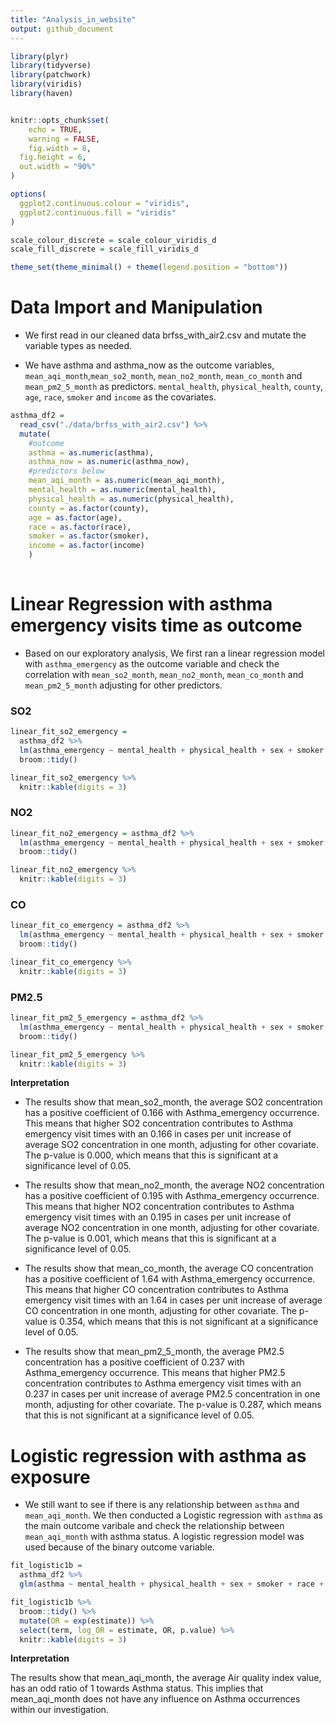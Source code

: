 ```yaml
---
title: "Analysis_in_website"
output: github_document
---
```

```r
library(plyr)
library(tidyverse)
library(patchwork)
library(viridis)
library(haven)


knitr::opts_chunk$set(
	echo = TRUE,
	warning = FALSE,
	fig.width = 8, 
  fig.height = 6,
  out.width = "90%"
)

options(
  ggplot2.continuous.colour = "viridis",
  ggplot2.continuous.fill = "viridis"
)

scale_colour_discrete = scale_colour_viridis_d
scale_fill_discrete = scale_fill_viridis_d

theme_set(theme_minimal() + theme(legend.position = "bottom"))
```

# Data Import and Manipulation


* We first read in our cleaned data brfss_with_air2.csv and mutate the variable types as needed.

* We have asthma and asthma_now as the outcome variables, `mean_aqi_month`,`mean_so2_month`, `mean_no2_month`, `mean_co_month` and `mean_pm2_5_month` as predictors. `mental_health`, `physical_health`, `county`, `age`, `race`, `smoker` and `income` as the covariates.

```r
asthma_df2 = 
  read_csv("./data/brfss_with_air2.csv") %>%
  mutate(
    #outcome
    asthma = as.numeric(asthma),
    asthma_now = as.numeric(asthma_now),
    #predictors below
    mean_aqi_month = as.numeric(mean_aqi_month),
    mental_health = as.numeric(mental_health),
    physical_health = as.numeric(physical_health),
    county = as.factor(county),
    age = as.factor(age),
    race = as.factor(race),
    smoker = as.factor(smoker),
    income = as.factor(income)
    )
  
```

# Linear Regression with asthma emergency visits time as outcome

* Based on our exploratory analysis, We first ran a linear regression model with `asthma_emergency` as the outcome variable and check the correlation with `mean_so2_month`, `mean_no2_month`, `mean_co_month` and `mean_pm2_5_month` adjusting for other predictors.

### SO2

```r
linear_fit_so2_emergency = 
  asthma_df2 %>%
  lm(asthma_emergency ~ mental_health + physical_health + sex + smoker + race + age + income + county + mean_so2_month, data = .) %>% 
  broom::tidy() 

linear_fit_so2_emergency %>% 
  knitr::kable(digits = 3)
```

### NO2

```r
linear_fit_no2_emergency = asthma_df2 %>%
  lm(asthma_emergency ~ mental_health + physical_health + sex + smoker + race + age + income + county + mean_no2_month, data = .) %>% 
  broom::tidy()

linear_fit_no2_emergency %>% 
  knitr::kable(digits = 3)
```

### CO

```r
linear_fit_co_emergency = asthma_df2 %>%
  lm(asthma_emergency ~ mental_health + physical_health + sex + smoker + race + age + income + county + mean_co_month, data = .) %>% 
  broom::tidy()

linear_fit_co_emergency %>% 
  knitr::kable(digits = 3)
```


### PM2.5

```r
linear_fit_pm2_5_emergency = asthma_df2 %>%
  lm(asthma_emergency ~ mental_health + physical_health + sex + smoker + race + age + income + county + mean_pm2_5_month, data = .)%>% 
  broom::tidy()

linear_fit_pm2_5_emergency %>% 
  knitr::kable(digits = 3)
```


**Interpretation**

* The results show that mean_so2_month, the average SO2 concentration has a positive coefficient of 0.166 with Asthma_emergency occurrence. This means that higher SO2 concentration contributes to Asthma emergency visit times with an 0.166 in cases per unit increase of average SO2 concentration in one month, adjusting for other covariate. The p-value is 0.000, which means that this is significant at a significance level of 0.05.

* The results show that mean_no2_month, the average NO2 concentration has a positive coefficient of 0.195 with Asthma_emergency occurrence. This means that higher NO2 concentration contributes to Asthma emergency visit times with an 0.195 in cases per unit increase of average NO2 concentration in one month, adjusting for other covariate. The p-value is 0.001, which means that this is significant at a significance level of 0.05.

* The results show that mean_co_month, the average CO concentration has a positive coefficient of 1.64 with Asthma_emergency occurrence. This means that higher CO concentration contributes to Asthma emergency visit times with an 1.64 in cases per unit increase of average CO concentration in one month, adjusting for other covariate. The p-value is 0.354, which means that this is not significant at a significance level of 0.05.

* The results show that mean_pm2_5_month, the average PM2.5 concentration has a positive coefficient of 0.237 with Asthma_emergency occurrence. This means that higher PM2.5 concentration contributes to Asthma emergency visit times with an 0.237 in cases per unit increase of average PM2.5 concentration in one month, adjusting for other covariate. The p-value is 0.287, which means that this is not significant at a significance level of 0.05.
  
  
  
# Logistic regression with asthma as exposure

* We still want to see if there is any relationship between `asthma` and `mean_aqi_month`. We then conducted a Logistic regression with `asthma` as the main outcome varibale and check the relationship between `mean_aqi_month` with asthma status. A logistic regression model was used because of the binary outcome variable.

```r
fit_logistic1b = 
  asthma_df2 %>% 
  glm(asthma ~ mental_health + physical_health + sex + smoker + race + age + income + county + mean_aqi_month, data = ., family = binomial()) 

fit_logistic1b %>% 
  broom::tidy() %>% 
  mutate(OR = exp(estimate)) %>%
  select(term, log_OR = estimate, OR, p.value) %>% 
  knitr::kable(digits = 3)
```


**Interpretation**

The results show that mean_aqi_month, the average Air quality index value, has an odd ratio of 1 towards Asthma status. This implies that mean_aqi_month does not have any influence on Asthma occurrences within our investigation.
